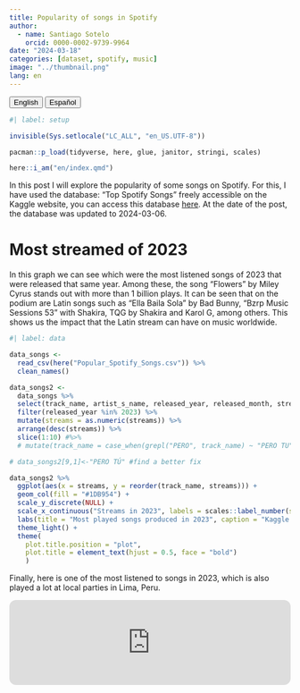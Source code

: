 ```yaml
---
title: Popularity of songs in Spotify
author:
  - name: Santiago Sotelo
    orcid: 0000-0002-9739-9964
date: "2024-03-18"
categories: [dataset, spotify, music]
image: "../thumbnail.png"
lang: en
---
```


<a href="index.html"> <button type="button" class="btn btn-primary me-md-2 btn-sm">English</button></a> <a href="../es/index.html"><button type="button" class="btn btn-secondary me-md-2 btn-sm">Español</button></a>

```r
#| label: setup

invisible(Sys.setlocale("LC_ALL", "en_US.UTF-8"))

pacman::p_load(tidyverse, here, glue, janitor, stringi, scales)

here::i_am("en/index.qmd")

```

In this post I will explore the popularity of some songs on Spotify. For this, I have used the database: "Top Spotify Songs" freely accessible on the Kaggle website, you can access this database [here](https://www.kaggle.com/datasets/arnavvvvv/spotify-music?resource=download). At the date of the post, the database was updated to 2024-03-06.

# Most streamed of 2023

In this graph we can see which were the most listened songs of 2023 that were released that same year. Among these, the song "Flowers" by Miley Cyrus stands out with more than 1 billion plays. It can be seen that on the podium are Latin songs such as "Ella Baila Sola" by Bad Bunny, "Bzrp Music Sessions 53" with Shakira, TQG by Shakira and Karol G, among others. This shows us the impact that the Latin stream can have on music worldwide.

```r
#| label: data

data_songs <- 
  read_csv(here("Popular_Spotify_Songs.csv")) %>% 
  clean_names() 

data_songs2 <- 
  data_songs %>% 
  select(track_name, artist_s_name, released_year, released_month, streams) %>% 
  filter(released_year %in% 2023) %>% 
  mutate(streams = as.numeric(streams)) %>% 
  arrange(desc(streams)) %>% 
  slice(1:10) #%>%
  # mutate(track_name = case_when(grepl("PERO", track_name) ~ "PERO TU", .default = track_name))

# data_songs2[9,1]<-"PERO TÚ" #find a better fix

data_songs2 %>% 
  ggplot(aes(x = streams, y = reorder(track_name, streams))) +
  geom_col(fill = "#1DB954") +
  scale_y_discrete(NULL) +
  scale_x_continuous("Streams in 2023", labels = scales::label_number(scale_cut = scales::cut_short_scale())) +
  labs(title = "Most played songs produced in 2023", caption = "Kaggle datasets 2023") +
  theme_light() +
  theme(
    plot.title.position = "plot",
    plot.title = element_text(hjust = 0.5, face = "bold")
    )

```

Finally, here is one of the most listened to songs in 2023, which is also played a lot at local parties in Lima, Peru.

<iframe style="border-radius:12px" src="https://open.spotify.com/embed/track/6pD0ufEQq0xdHSsRbg9LBK?utm_source=generator" width="100%" height="152" frameBorder="0" allowfullscreen="" allow="autoplay; clipboard-write; encrypted-media; fullscreen; picture-in-picture" loading="lazy"></iframe>
